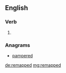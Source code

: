 ==English==

===Verb===
{{head|en|verb form}}

# {{en-past of|remap}}

===Anagrams===
* [[pampered#English|pampered]]

[[de:remapped]]
[[mg:remapped]]
